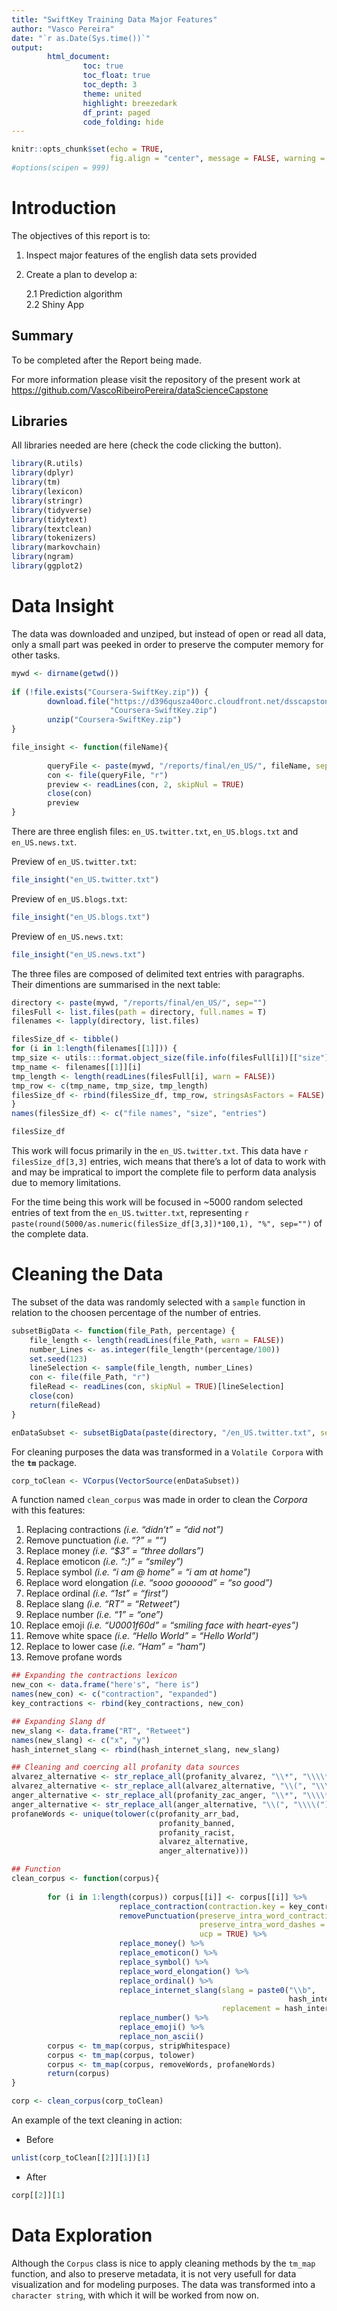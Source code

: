 ```yaml
---
title: "SwiftKey Training Data Major Features"
author: "Vasco Pereira"
date: "`r as.Date(Sys.time())`"
output: 
        html_document:
                toc: true
                toc_float: true
                toc_depth: 3
                theme: united
                highlight: breezedark
                df_print: paged
                code_folding: hide
---
```


```r
knitr::opts_chunk$set(echo = TRUE, 
                      fig.align = "center", message = FALSE, warning = FALSE)
#options(scipen = 999)
```

# Introduction {.tabset}

The objectives of this report is to:   

1. Inspect major features of the english data sets provided   
2. Create a plan to develop a:   

    2.1 Prediction algorithm   
    2.2 Shiny App 

## Summary

To be completed after the Report being made.

For more information please visit the repository of the present work at <https://github.com/VascoRibeiroPereira/dataScienceCapstone>

## Libraries

All libraries needed are here (check the code clicking the button).

```r

library(R.utils)
library(dplyr)
library(tm)
library(lexicon)
library(stringr)
library(tidyverse)
library(tidytext)
library(textclean)
library(tokenizers)
library(markovchain)
library(ngram)
library(ggplot2)

```

# Data Insight {.tabset}

The data was downloaded and unziped, but instead of open or read all data, only a small part was peeked in order to preserve the computer memory for other tasks.

```r

mywd <- dirname(getwd())
        
if (!file.exists("Coursera-SwiftKey.zip")) {
        download.file("https://d396qusza40orc.cloudfront.net/dsscapstone/dataset/Coursera-SwiftKey.zip",
                      "Coursera-SwiftKey.zip")
        unzip("Coursera-SwiftKey.zip")
}

file_insight <- function(fileName){
        
        queryFile <- paste(mywd, "/reports/final/en_US/", fileName, sep="")
        con <- file(queryFile, "r")
        preview <- readLines(con, 2, skipNul = TRUE)
        close(con)
        preview
}

```

There are three english files: `en_US.twitter.txt`, `en_US.blogs.txt` and `en_US.news.txt`.

Preview of `en_US.twitter.txt`:

```r

file_insight("en_US.twitter.txt")

```


Preview of `en_US.blogs.txt`:

```r

file_insight("en_US.blogs.txt")

```

Preview of `en_US.news.txt`:

```r

file_insight("en_US.news.txt")

```

The three files are composed of delimited text entries with paragraphs. Their dimentions are summarised in the next table:


```r

directory <- paste(mywd, "/reports/final/en_US/", sep="")
filesFull <- list.files(path = directory, full.names = T)
filenames <- lapply(directory, list.files)

filesSize_df <- tibble()
for (i in 1:length(filenames[[1]])) {
tmp_size <- utils:::format.object_size(file.info(filesFull[i])[["size"]], "auto")
tmp_name <- filenames[[1]][i]
tmp_length <- length(readLines(filesFull[i], warn = FALSE))
tmp_row <- c(tmp_name, tmp_size, tmp_length)
filesSize_df <- rbind(filesSize_df, tmp_row, stringsAsFactors = FALSE)
}
names(filesSize_df) <- c("file names", "size", "entries")

filesSize_df
```

This work will focus primarily in the `en_US.twitter.txt`. This data have `r filesSize_df[3,3]` entries, wich means that there's a lot of data to work with and may be impratical to import the complete file to perform data analysis due to memory limitations.

For the time being this work will be focused in ~5000 random selected entries of text from the `en_US.twitter.txt`, representing `r paste(round(5000/as.numeric(filesSize_df[3,3])*100,1), "%", sep="")` of the complete data.


# Cleaning the Data {.tabset}

The subset of the data was randomly selected with a `sample` function in relation to the choosen percentage of the number of entries. 

```r

subsetBigData <- function(file_Path, percentage) {
    file_length <- length(readLines(file_Path, warn = FALSE))
    number_Lines <- as.integer(file_length*(percentage/100))
    set.seed(123)
    lineSelection <- sample(file_length, number_Lines)
    con <- file(file_Path, "r")
    fileRead <- readLines(con, skipNul = TRUE)[lineSelection]
    close(con)
    return(fileRead)
}

enDataSubset <- subsetBigData(paste(directory, "/en_US.twitter.txt", sep=""), .2)

```

For cleaning purposes the data was transformed in a `Volatile Corpora` with the **`tm`** package.

```r
corp_toClean <- VCorpus(VectorSource(enDataSubset))
```

A function named `clean_corpus` was made in order to clean the *Corpora* with this features:   

1. Replacing contractions *(i.e. "didn't" = "did not")*   
2. Remove punctuation *(i.e. "?" = "")*   
3. Replace money *(i.e. "$3" = "three dollars")*   
4. Replace emoticon *(i.e. ":)" = "smiley")*   
5. Replace symbol *(i.e. "i am @ home" = "i am  at  home")*   
6. Replace word elongation *(i.e. "sooo goooood" = "so good")*   
7. Replace ordinal *(i.e. "1st" = "first")*   
8. Replace slang *(i.e. "RT" = "Retweet")*   
9. Replace number *(i.e. "1" = "one")*   
10. Replace emoji *(i.e. "U0001f60d" = "smiling face with heart-eyes")*   
11. Remove white space *(i.e. "Hello     World" = "Hello World")*   
12. Replace to lower case *(i.e. "Ham" = "ham")*   
13. Remove profane words    

``` r

## Expanding the contractions lexicon
new_con <- data.frame("here's", "here is") 
names(new_con) <- c("contraction", "expanded")
key_contractions <- rbind(key_contractions, new_con)

## Expanding Slang df
new_slang <- data.frame("RT", "Retweet") 
names(new_slang) <- c("x", "y")
hash_internet_slang <- rbind(hash_internet_slang, new_slang)

## Cleaning and coercing all profanity data sources
alvarez_alternative <- str_replace_all(profanity_alvarez, "\\*", "\\\\*")
alvarez_alternative <- str_replace_all(alvarez_alternative, "\\(", "\\\\(")
anger_alternative <- str_replace_all(profanity_zac_anger, "\\*", "\\\\*")
anger_alternative <- str_replace_all(anger_alternative, "\\(", "\\\\(")
profaneWords <- unique(tolower(c(profanity_arr_bad, 
                                 profanity_banned,
                                 profanity_racist,
                                 alvarez_alternative,
                                 anger_alternative)))

## Function
clean_corpus <- function(corpus){
        
        for (i in 1:length(corpus)) corpus[[i]] <- corpus[[i]] %>%
                        replace_contraction(contraction.key = key_contractions) %>%
                        removePunctuation(preserve_intra_word_contractions = TRUE,
                                          preserve_intra_word_dashes = TRUE,
                                          ucp = TRUE) %>%
                        replace_money() %>%
                        replace_emoticon() %>%
                        replace_symbol() %>%
                        replace_word_elongation() %>%
                        replace_ordinal() %>%
                        replace_internet_slang(slang = paste0("\\b",
                                                              hash_internet_slang[[1]], "\\b"),
                                               replacement = hash_internet_slang[[2]], ignore.case = TRUE) %>%
                        replace_number() %>%
                        replace_emoji() %>%
                        replace_non_ascii()
        corpus <- tm_map(corpus, stripWhitespace)
        corpus <- tm_map(corpus, tolower)
        corpus <- tm_map(corpus, removeWords, profaneWords)
        return(corpus)
}

```


```r

corp <- clean_corpus(corp_toClean)

```


An example of the text cleaning in action:

- Before

```r

unlist(corp_toClean[[2]][1])[1]

```   

- After   

```r

corp[[2]][1]

```

# Data Exploration {.tabset}

Although the `Corpus` class is nice to apply cleaning methods by the `tm_map` function, and also to preserve metadata, it is not very usefull for data visualization and for modeling purposes. The data was transformed into a `character string`, with which it will be worked from now on.



